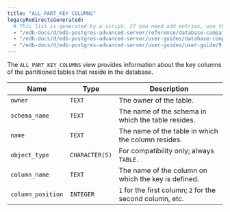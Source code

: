 ```yaml
---
title: "ALL_PART_KEY_COLUMNS"
legacyRedirectsGenerated:
  # This list is generated by a script. If you need add entries, use the `legacyRedirects` key.
  - "/edb-docs/d/edb-postgres-advanced-server/reference/database-compatibility-for-oracle-developers-reference-guide/9.6/Database_Compatibility_for_Oracle_Developers_Reference_Guide.1.116.html"
  - "/edb-docs/d/edb-postgres-advanced-server/user-guides/database-compatibility-for-oracle-developers-guide/9.5/Database_Compatibility_for_Oracle_Developers_Guide.1.233.html"
  - "/edb-docs/d/edb-postgres-advanced-server/user-guides/user-guide/9.5/EDB_Postgres_Enterprise_Guide.1.179.html"
---
```


<div id="all_part_key_columns" class="registered_link"></div>

The `ALL_PART_KEY_COLUMNS` view provides information about the key columns of the partitioned tables that reside in the database.

| Name              | Type           | Description                                               |
| ----------------- | -------------- | --------------------------------------------------------- |
| `owner`           | `TEXT`         | The owner of the table.                                   |
| `schema_name`     | `TEXT`         | The name of the schema in which the table resides.        |
| `name`            | `TEXT`         | The name of the table in which the column resides.        |
| `object_type`     | `CHARACTER(5)` | For compatibility only; always `TABLE`.                   |
| `column_name`     | `TEXT`         | The name of the column on which the key is defined.       |
| `column_position` | `INTEGER`      | `1` for the first column; `2` for the second column, etc. |
